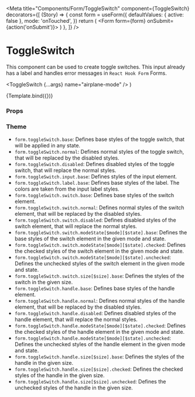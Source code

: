 
<Meta
  title="Components/Form/ToggleSwitch"
  component={ToggleSwitch}
  decorators={[
    (Story) => {
      const form = useForm({
        defaultValues: { active: false },
        mode: 'onTouched',
      })
      return (
        <Form form={form} onSubmit={action('onSubmit')}>
          <Story />
        </Form>
      )
    },
  ]}
/>

# ToggleSwitch

This component can be used to create toggle switches. This input already has a label and handles error messages in `React Hook Form` Forms.

  <ToggleSwitch {...args} name="airplane-mode" />
)

<Canvas>
  <Story
    name="Default"
    args={{
      label: 'Airplane mode',
      size: ToggleSwitchSize.md,
      mode: Mode.light,
      disabled: false,
    }}
    argTypes={{
      size: {
        options: Object.values(ToggleSwitchSize),
        control: {
          type: 'radio',
        },
      },
      mode: {
        options: Object.values(Mode),
        control: {
          type: 'radio',
        },
      },
    }}
  >
    {Template.bind({})}
  </Story>
</Canvas>

### Props

<ArgsTable story="Default" />

### Theme

- `form.toggleSwitch.base`: Defines base styles of the toggle switch, that will be applied in any state.
- `form.toggleSwitch.normal`: Defines normal styles of the toggle switch, that will be replaced by the disabled styles.
- `form.toggleSwitch.disabled`: Defines disabled styles of the toggle switch, that will replace the normal styles.
- `form.toggleSwitch.input.base`: Defines styles of the input element.
- `form.toggleSwitch.label.base`: Defines base styles of the label. The colors are taken from the input label styles.
- `form.toggleSwitch.switch.base`: Defines base styles of the switch element.
- `form.toggleSwitch.switch.normal`: Defines normal styles of the switch element, that will be replaced by the disabled styles.
- `form.toggleSwitch.switch.disabled`: Defines disabled styles of the switch element, that will replace the normal styles.
- `form.toggleSwitch.switch.modeState[$mode][$state].base`: Defines the base styles of the switch element in the given mode and state.
- `form.toggleSwitch.switch.modeState[$mode][$state].checked`: Defines the checked styles of the switch element in the given mode and state.
- `form.toggleSwitch.switch.modeState[$mode][$state].unchecked`: Defines the unchecked styles of the switch element in the given mode and state.
- `form.toggleSwitch.switch.size[$size].base`: Defines the styles of the switch in the given size.
- `form.toggleSwitch.handle.base`: Defines base styles of the handle element.
- `form.toggleSwitch.handle.normal`: Defines normal styles of the handle element, that will be replaced by the disabled styles.
- `form.toggleSwitch.handle.disabled`: Defines disabled styles of the handle element, that will replace the normal styles.
- `form.toggleSwitch.handle.modeState[$mode][$state].checked`: Defines the checked styles of the handle element in the given mode and state.
- `form.toggleSwitch.handle.modeState[$mode][$state].unchecked`: Defines the unchecked styles of the handle element in the given mode and state.
- `form.toggleSwitch.handle.size[$size].base`: Defines the styles of the handle in the given size.
- `form.toggleSwitch.handle.size[$size].checked`: Defines the checked styles of the handle in the given size.
- `form.toggleSwitch.handle.size[$size].unchecked`: Defines the unchecked styles of the handle in the given size.
